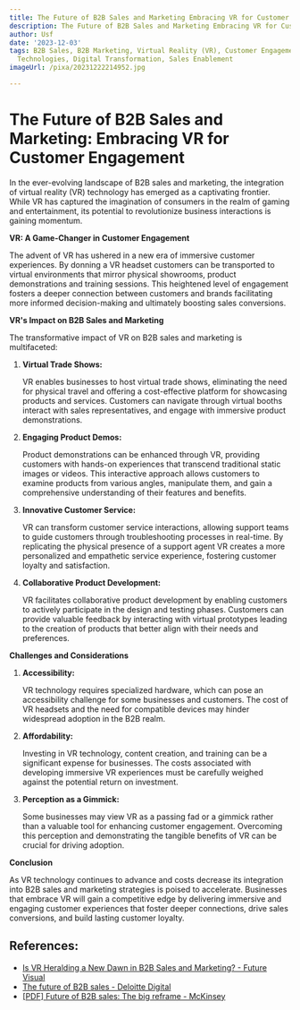 ```yaml
---
title: The Future of B2B Sales and Marketing Embracing VR for Customer Engagement
description: The Future of B2B Sales and Marketing Embracing VR for Customer Engagement
author: Usf
date: '2023-12-03'
tags: B2B Sales, B2B Marketing, Virtual Reality (VR), Customer Engagement, Immersive
  Technologies, Digital Transformation, Sales Enablement
imageUrl: /pixa/20231222214952.jpg

---
```

# The Future of B2B  Sales and Marketing: Embracing VR for Customer  Engagement

In the ever-evolving landscape of  B2B sales and marketing, the integration of virtual reality (VR) technology has emerged as a captivating  frontier. While VR has captured the imagination of consumers in  the realm of gaming and entertainment, its potential to revolutionize business interactions is gaining momentum.

**VR: A Game-Changer in Customer Engagement**

The advent of  VR has ushered in a new  era of immersive customer experiences. By donning a VR headset customers can be transported to virtual environments that  mirror physical showrooms, product demonstrations and training sessions.  This heightened level of engagement fosters  a deeper connection between customers and brands facilitating more informed decision-making and ultimately boosting sales conversions.

**VR's Impact on B2B Sales and Marketing**

The transformative  impact of VR on B2B sales and marketing is multifaceted:

1. **Virtual Trade Shows:**

   VR  enables businesses to  host virtual trade  shows,  eliminating the need for physical travel  and offering a cost-effective platform for  showcasing products and services. Customers can navigate through virtual booths interact with sales representatives, and engage with immersive product demonstrations.

2. **Engaging Product  Demos:**

   Product demonstrations can be enhanced through  VR,  providing customers with hands-on experiences that transcend traditional  static images or videos. This interactive approach allows customers to  examine products from various angles, manipulate  them,  and gain a comprehensive understanding of their features and benefits.

3. **Innovative Customer Service:**

   VR can transform customer service interactions, allowing support teams to guide customers through troubleshooting processes in real-time. By replicating the physical presence of a support agent VR creates a more personalized and empathetic service experience, fostering customer  loyalty and satisfaction.

4. **Collaborative Product Development:**

    VR facilitates collaborative product development by enabling customers to actively participate in the design and testing  phases. Customers can provide valuable feedback by interacting with virtual prototypes leading to the  creation of products that better align with their needs and preferences.

**Challenges and Considerations**

1. **Accessibility:**

   VR technology requires specialized hardware, which can pose an accessibility challenge for some  businesses and customers. The cost of VR  headsets  and the need for compatible devices  may hinder widespread adoption in the B2B  realm.

2. **Affordability:**

   Investing in VR technology, content creation, and training can be a significant expense for businesses. The costs associated with developing immersive VR experiences must be carefully weighed against  the potential return on investment.

3. **Perception as a Gimmick:**

   Some businesses may  view VR as a passing  fad or a gimmick rather than a valuable tool for enhancing  customer engagement. Overcoming  this perception and  demonstrating the tangible  benefits of VR  can be crucial for driving adoption.

**Conclusion**

As VR technology  continues to advance and costs decrease its  integration into B2B sales and marketing strategies is poised to accelerate. Businesses  that embrace VR  will gain a  competitive edge by delivering immersive  and engaging customer experiences that foster deeper connections, drive sales conversions, and build lasting  customer loyalty.

## References:
- [Is VR Heralding a New Dawn in B2B Sales and Marketing? - Future Visual](https://www.futurevisual.com/blog/vr-b2b/)
- [The future of B2B sales - Deloitte Digital](https://www.deloittedigital.com/us/en/offerings/customer-led-marketing/digital-customer/thrive-in-the-future-of-sales.html)
- [[PDF] Future of B2B sales: The big reframe - McKinsey](https://www.mckinsey.com/~/media/mckinsey/business%20functions/marketing%20and%20sales/our%20insights/future%20of%20b2b%20sales%20the%20big%20reframe/Future-of-B2B-sales-The-big-reframe.pdf)
